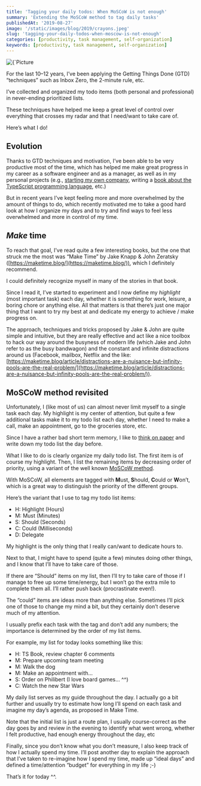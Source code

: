 ```yaml
---
title: 'Tagging your daily todos: When MoSCoW is not enough'
summary: 'Extending the MoSCoW method to tag daily tasks'
publishedAt: '2019-08-27'
image: '/static/images/blog/2019/crayons.jpeg'
slug: 'tagging-your-daily-todos-when-moscow-is-not-enough'
categories: [productivity, task management, self-organization]
keywords: [productivity, task management, self-organization]
---
```


<BlogPostCenteredContent>
  <Image
    alt={`Picture courtesy of @kellysikkema`}
    src={`/static/images/blog/2019/crayons.jpeg`}
    width={800}
    height={529}
    priority
  />
</BlogPostCenteredContent>

For the last 10–12 years, I’ve been applying the Getting Things Done (GTD) “techniques” such as Inbox Zero, the 2-minute rule, etc.

I’ve collected and organized my todo items (both personal and professional) in never-ending prioritized lists.

These techniques have helped me keep a great level of control over everything that crosses my radar and that I need/want to take care of.

Here’s what I do!

## Evolution

Thanks to GTD techniques and motivation, I’ve been able to be very productive most of the time, which has helped me make great progress in my career as a software engineer and as a manager, as well as in my personal projects (e.g., [starting my own company](https://www.developassion.be), writing a [book about the TypeScript programming language](https://medium.com/@dSebastien/the-story-behind-my-upcoming-book-learn-typescript-by-building-web-applications-part-1-26926bd1756d), etc.)

But in recent years I’ve kept feeling more and more overwhelmed by the amount of things to do, which recently motivated me to take a good hard look at how I organize my days and to try and find ways to feel less overwhelmed and more in control of my time.

## _Make_ time

To reach that goal, I’ve read quite a few interesting books, but the one that struck me the most was “Make Time” by Jake Knapp & John Zeratsky ([https://maketime.blog/](https://maketime.blog/)), which I definitely recommend.

I could definitely recognize myself in many of the stories in that book.

Since I read it, I’ve started to experiment and I now define my _highlight_ (most important task) each day, whether it is something for work, leisure, a boring chore or anything else. All that matters is that there’s just one major thing that I want to try my best at and dedicate my energy to achieve / make progress on.

The approach, techniques and tricks proposed by Jake & John are quite simple and intuitive, but they are really effective and act like a nice toolbox to hack our way around the busyness of modern life (which Jake and John refer to as the busy bandwagon) and the constant and infinite distractions around us (Facebook, mailbox, Netflix and the like: [https://maketime.blog/article/distractions-are-a-nuisance-but-infinity-pools-are-the-real-problem/](https://maketime.blog/article/distractions-are-a-nuisance-but-infinity-pools-are-the-real-problem/)).

## MoSCoW method revisited

Unfortunately, I (like most of us) can almost never limit myself to a single task each day. My highlight is my center of attention, but quite a few additional tasks make it to my todo list each day, whether I need to make a call, make an appointment, go to the groceries store, etc.

Since I have a rather bad short term memory, I like to [think on paper](https://www.linkedin.com/pulse/5-reasons-thinking-paper-increase-productivity-adam-bensman/) and write down my todo list the day before.

What I like to do is clearly organize my daily todo list. The first item is of course my highlight. Then, I list the remaining items by decreasing order of priority, using a variant of the well known [MoSCoW method](https://en.wikipedia.org/wiki/MoSCoW_method).

With MoSCoW, all elements are tagged with **M**ust, **S**hould, **C**ould or **W**on’t, which is a great way to distinguish the priority of the different groups.

Here’s the variant that I use to tag my todo list items:

- H: Highlight (Hours)
- M: Must (Minutes)
- S: Should (Seconds)
- C: Could (Milliseconds)
- D: Delegate

My highlight is the only thing that I really can/want to dedicate hours to.

Next to that, I might have to spend (quite a few) minutes doing other things, and I know that I’ll have to take care of those.

If there are “Should” items on my list, then I’ll try to take care of those if I manage to free up some time/energy, but I won’t go the extra mile to complete them all. I’ll rather push back (procrastinate even!).

The “could” items are ideas more than anything else. Sometimes I’ll pick one of those to change my mind a bit, but they certainly don’t deserve much of my attention.

I usually prefix each task with the tag and don’t add any numbers; the importance is determined by the order of my list items.

For example, my list for today looks something like this:

- H: TS Book, review chapter 6 comments
- M: Prepare upcoming team meeting
- M: Walk the dog
- M: Make an appointment with…
- S: Order on Philibert (I love board games… ^^)
- C: Watch the new Star Wars

My daily list serves as my guide throughout the day. I actually go a bit further and usually try to estimate how long I’ll spend on each task and imagine my day’s agenda, as proposed in Make Time.

Note that the initial list is just a route plan, I usually course-correct as the day goes by and review in the evening to identify what went wrong, whether I felt productive, had enough energy throughout the day, etc

Finally, since you don’t know what you don’t measure, I also keep track of how I actually spend my time. I’ll post another day to explain the approach that I’ve taken to re-imagine how I spend my time, made up “ideal days” and defined a time/attention “budget” for everything in my life ;-)

That’s it for today ^^.

<BlogPostSignature />

